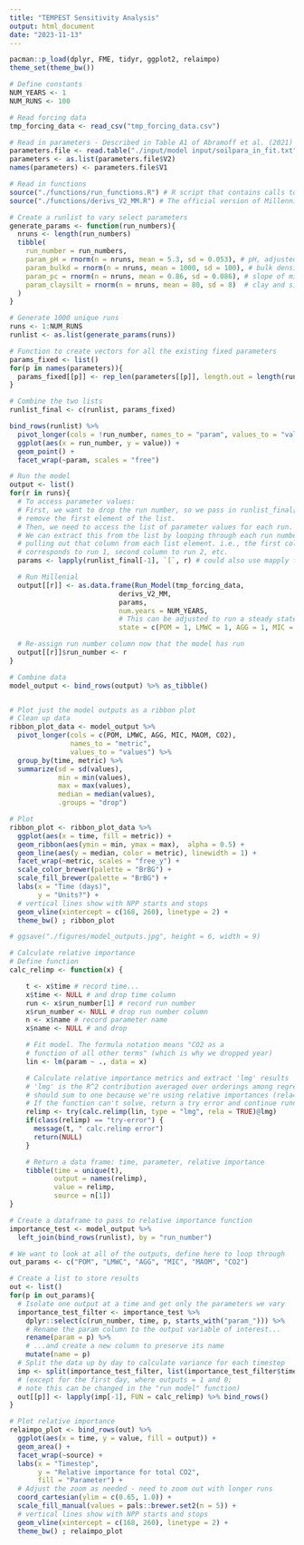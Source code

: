 ```yaml
---
title: "TEMPEST Sensitivity Analysis"
output: html_document
date: "2023-11-13"
---
```


```r

pacman::p_load(dplyr, FME, tidyr, ggplot2, relaimpo)
theme_set(theme_bw())

# Define constants
NUM_YEARS <- 1
NUM_RUNS <- 100                                                                                                               

# Read forcing data
tmp_forcing_data <- read_csv("tmp_forcing_data.csv")

# Read in parameters - Described in Table A1 of Abramoff et al. (2021)
parameters.file <- read.table("./input/model input/soilpara_in_fit.txt")
parameters <- as.list(parameters.file$V2)
names(parameters) <- parameters.file$V1

# Read in functions
source("./functions/run_functions.R") # R script that contains calls to run model
source("./functions/derivs_V2_MM.R") # The official version of Millennial V2

# Create a runlist to vary select parameters
generate_params <- function(run_numbers){
  nruns <- length(run_numbers)
  tibble(
    run_number = run_numbers,
    param_pH = rnorm(n = nruns, mean = 5.3, sd = 0.053), # pH, adjusted to average of site values
    param_bulkd = rnorm(n = nruns, mean = 1000, sd = 100), # bulk density in kg soil m-3
    param_pc = rnorm(n = nruns, mean = 0.86, sd = 0.086), # slope of mineral C - clay relationship from Georgiou et al. in review
    param_claysilt = rnorm(n = nruns, mean = 80, sd = 8)  # clay and silt content in %
  )
}

# Generate 1000 unique runs
runs <- 1:NUM_RUNS
runlist <- as.list(generate_params(runs))

# Function to create vectors for all the existing fixed parameters
params_fixed <- list()
for(p in names(parameters)){
  params_fixed[[p]] <- rep_len(parameters[[p]], length.out = length(runs))
}

# Combine the two lists
runlist_final <- c(runlist, params_fixed)


```

```r

bind_rows(runlist) %>% 
  pivot_longer(cols = !run_number, names_to = "param", values_to = "value") %>% 
  ggplot(aes(x = run_number, y = value)) + 
  geom_point() + 
  facet_wrap(~param, scales = "free")

```

```r

# Run the model
output <- list()
for(r in runs){
  # To access parameter values:
  # First, we want to drop the run number, so we pass in runlist_final[-1] to
  # remove the first element of the list.
  # Then, we need to access the list of parameter values for each run.
  # We can extract this from the list by looping through each run number and
  # pulling out that column from each list element. i.e., the first column
  # corresponds to run 1, second column to run 2, etc.
  params <- lapply(runlist_final[-1], `[`, r) # could also use mapply for this

  # Run Millenial
  output[[r]] <- as.data.frame(Run_Model(tmp_forcing_data,
                           derivs_V2_MM,
                           params,
                           num.years = NUM_YEARS,
                           # This can be adjusted to run a steady state
                           state = c(POM = 1, LMWC = 1, AGG = 1, MIC = 1, MAOM = 1, CO2 = 0)))

  # Re-assign run number column now that the model has run
  output[[r]]$run_number <- r
}

# Combine data
model_output <- bind_rows(output) %>% as_tibble()


# Plot just the model outputs as a ribbon plot
# Clean up data
ribbon_plot_data <- model_output %>%
  pivot_longer(cols = c(POM, LMWC, AGG, MIC, MAOM, CO2),
               names_to = "metric",
               values_to = "values") %>%
  group_by(time, metric) %>%
  summarize(sd = sd(values),
            min = min(values),
            max = max(values),
            median = median(values),
            .groups = "drop")

# Plot
ribbon_plot <- ribbon_plot_data %>%
  ggplot(aes(x = time, fill = metric)) +
  geom_ribbon(aes(ymin = min, ymax = max),  alpha = 0.5) +
  geom_line(aes(y = median, color = metric), linewidth = 1) +
  facet_wrap(~metric, scales = "free_y") +
  scale_color_brewer(palette = "BrBG") +
  scale_fill_brewer(palette = "BrBG") +
  labs(x = "Time (days)",
       y = "Units?") +
  # vertical lines show with NPP starts and stops
  geom_vline(xintercept = c(168, 260), linetype = 2) +
  theme_bw() ; ribbon_plot

# ggsave("./figures/model_outputs.jpg", height = 6, width = 9)

# Calculate relative importance
# Define function
calc_relimp <- function(x) {

    t <- x$time # record time...
    x$time <- NULL # and drop time column
    run <- x$run_number[1] # record run number
    x$run_number <- NULL # drop run number column
    n <- x$name # record parameter name
    x$name <- NULL # and drop

    # Fit model. The formula notation means "CO2 as a
    # function of all other terms" (which is why we dropped year)
    lin <- lm(param ~ ., data = x)

    # Calculate relative importance metrics and extract 'lmg' results
    # 'lmg' is the R^2 contribution averaged over orderings among regressors;
    # should sum to one because we're using relative importances (rela=TRUE)
    # If the function can't solve, return a try error and continue running
    relimp <- try(calc.relimp(lin, type = "lmg", rela = TRUE)@lmg)
    if(class(relimp) == "try-error") {
      message(t, " calc.relimp error")
      return(NULL)
    }

    # Return a data frame: time, parameter, relative importance
    tibble(time = unique(t),
           output = names(relimp),
           value = relimp,
           source = n[1])
}

# Create a dataframe to pass to relative importance function
importance_test <- model_output %>%
  left_join(bind_rows(runlist), by = "run_number")

# We want to look at all of the outputs, define here to loop through
out_params <- c("POM", "LMWC", "AGG", "MIC", "MAOM", "CO2")

# Create a list to store results
out <- list()
for(p in out_params){
  # Isolate one output at a time and get only the parameters we vary
  importance_test_filter <- importance_test %>%
    dplyr::select(c(run_number, time, p, starts_with("param_"))) %>%
    # Rename the param column to the output variable of interest...
    rename(param = p) %>%
    # ...and create a new column to preserve its name
    mutate(name = p)
  # Split the data up by day to calculate variance for each timestep
  imp <- split(importance_test_filter, list(importance_test_filter$time))
  # (except for the first day, where outputs = 1 and 0;
  # note this can be changed in the "run model" function)
  out[[p]] <- lapply(imp[-1], FUN = calc_relimp) %>% bind_rows()
}

# Plot relative importance
relaimpo_plot <- bind_rows(out) %>%
  ggplot(aes(x = time, y = value, fill = output)) +
  geom_area() +
  facet_wrap(~source) +
  labs(x = "Timestep",
       y = "Relative importance for total CO2",
       fill = "Parameter") +
  # Adjust the zoom as needed - need to zoom out with longer runs
  coord_cartesian(ylim = c(0.65, 1.0)) +
  scale_fill_manual(values = pals::brewer.set2(n = 5)) +
  # vertical lines show with NPP starts and stops
  geom_vline(xintercept = c(168, 260), linetype = 2) +
  theme_bw() ; relaimpo_plot

```
